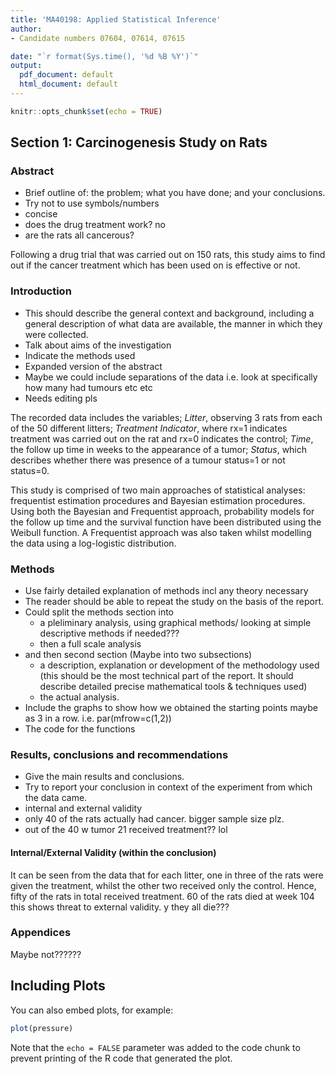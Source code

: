 ---
title: 'MA40198: Applied Statistical Inference'
author: 
- Candidate numbers 07604, 07614, 07615

date: "`r format(Sys.time(), '%d %B %Y')`"
output:
  pdf_document: default
  html_document: default
---

```{r setup, include=FALSE}
knitr::opts_chunk$set(echo = TRUE)
```

## Section 1: Carcinogenesis Study on Rats

### Abstract
* Brief outline of: the problem; what you have done; and your conclusions. 
* Try not to use symbols/numbers 
* concise
* does the drug treatment work? no
* are the rats all cancerous?

Following a drug trial that was carried out on 150 rats, this study aims to find out if the cancer treatment which has been used on is effective or not.  

### Introduction

* This should describe the general context and background, including a general description of what data are available, the manner in which they were collected. 
* Talk about aims of the investigation 
* Indicate the methods used
* Expanded version of the abstract
* Maybe we could include separations of the data i.e. look at specifically how many had tumours etc etc
* Needs editing pls

The recorded data includes the variables; *Litter*, observing 3 rats from each of the 50 different litters;  *Treatment Indicator*, where rx=1 indicates treatment was carried out on the rat and rx=0 indicates the control; *Time*, the follow up time in weeks to the appearance of a tumor; *Status*, which describes whether there was presence of a tumour status=1 or not status=0. 

This study is comprised of two main approaches of statistical analyses: frequentist estimation procedures and Bayesian estimation procedures. Using both the Bayesian and Frequentist approach, probability models for the follow up time and the survival function have been distributed using the Weibull function. A Frequentist approach was also taken whilst modelling the data using a log-logistic distribution. 

### Methods

* Use fairly detailed explanation of methods incl any theory necessary
* The reader should be able to repeat the study on the basis of the report.
* Could split the methods section into 
  + a pleliminary analysis, using graphical methods/ looking at simple descriptive methods if needed??? 
  + then a full scale analysis
* and then second section (Maybe into two subsections)
  + a description, explanation or development of the methodology used (this should be the most technical part of the report. It should describe detailed precise mathematical tools & techniques used)
  + the actual analysis.
* Include the graphs to show how we obtained the starting points maybe as 3 in a row. i.e. par(mfrow=c(1,2))
* The code for the functions

### Results, conclusions and recommendations
* Give the main results and conclusions. 
* Try to report your conclusion in context of the experiment from which the data came.
* internal and external validity
* only 40 of the rats actually had cancer. bigger sample size plz.
* out of the 40 w tumor 21 received treatment?? lol


#### Internal/External Validity (within the conclusion)
It can be seen from the data that for each litter, one in three of the rats were given the treatment, whilst the other two received only the control. Hence, fifty of the rats in total received treatment.
60 of the rats died at week 104 this shows threat to external validity. y they all die???

### Appendices
Maybe not??????

## Including Plots

You can also embed plots, for example:

```{r pressure, echo=FALSE}
plot(pressure)
```

Note that the `echo = FALSE` parameter was added to the code chunk to prevent printing of the R code that generated the plot.
